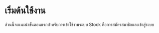 # เริ่มต้นใช้งาน

ส่วนนี้จะแนะนำขั้นตอนแรกสำหรับการเข้าใช้งานระบบ Stock คือการสมัครสมาชิกและเข้าสู่ระบบ
